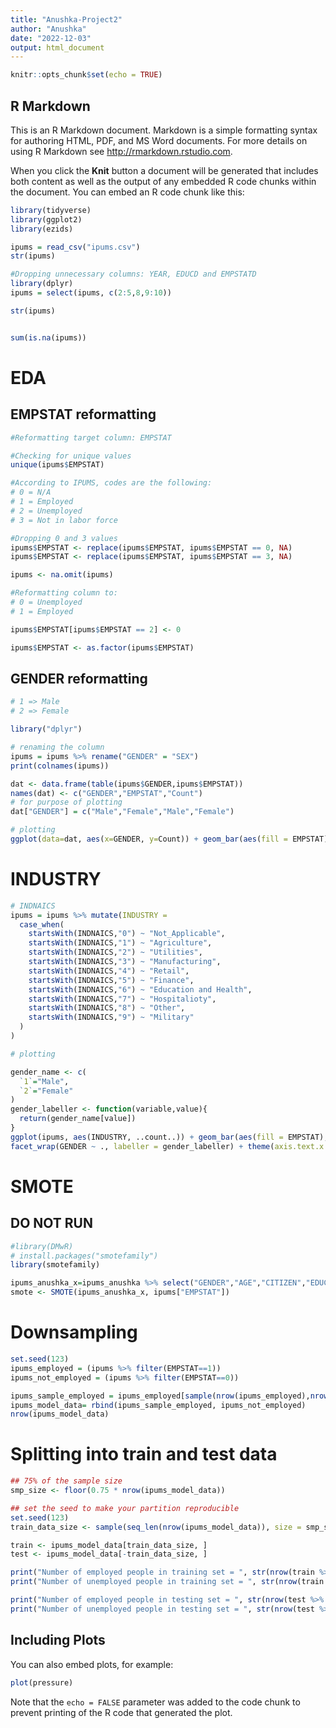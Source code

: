 ```yaml
---
title: "Anushka-Project2"
author: "Anushka"
date: "2022-12-03"
output: html_document
---
```


```r
knitr::opts_chunk$set(echo = TRUE)
```

## R Markdown

This is an R Markdown document. Markdown is a simple formatting syntax for authoring HTML, PDF, and MS Word documents. For more details on using R Markdown see <http://rmarkdown.rstudio.com>.

When you click the **Knit** button a document will be generated that includes both content as well as the output of any embedded R code chunks within the document. You can embed an R code chunk like this:

```r
library(tidyverse)
library(ggplot2)
library(ezids)
```

```r
ipums = read_csv("ipums.csv")
str(ipums)

#Dropping unnecessary columns: YEAR, EDUCD and EMPSTATD
library(dplyr)
ipums = select(ipums, c(2:5,8,9:10))

str(ipums)


sum(is.na(ipums))
```

# EDA

## EMPSTAT reformatting
```r
#Reformatting target column: EMPSTAT

#Checking for unique values
unique(ipums$EMPSTAT)

#According to IPUMS, codes are the following:
# 0 = N/A
# 1 = Employed
# 2 = Unemployed
# 3 = Not in labor force

#Dropping 0 and 3 values
ipums$EMPSTAT <- replace(ipums$EMPSTAT, ipums$EMPSTAT == 0, NA)
ipums$EMPSTAT <- replace(ipums$EMPSTAT, ipums$EMPSTAT == 3, NA)

ipums <- na.omit(ipums)

#Reformatting column to:
# 0 = Unemployed
# 1 = Employed

ipums$EMPSTAT[ipums$EMPSTAT == 2] <- 0

ipums$EMPSTAT <- as.factor(ipums$EMPSTAT)
```

## GENDER reformatting
```r
# 1 => Male
# 2 => Female

library("dplyr")

# renaming the column
ipums = ipums %>% rename("GENDER" = "SEX")
print(colnames(ipums))

dat <- data.frame(table(ipums$GENDER,ipums$EMPSTAT))
names(dat) <- c("GENDER","EMPSTAT","Count")
# for purpose of plotting
dat["GENDER"] = c("Male","Female","Male","Female")

# plotting
ggplot(data=dat, aes(x=GENDER, y=Count)) + geom_bar(aes(fill = EMPSTAT), stat="identity")+ scale_fill_discrete(labels = c("UNEMPLOYED", "EMPLOYED")) 


```


# INDUSTRY

```r
# INDNAICS
ipums = ipums %>% mutate(INDUSTRY = 
  case_when(
    startsWith(INDNAICS,"0") ~ "Not_Applicable",
    startsWith(INDNAICS,"1") ~ "Agriculture",
    startsWith(INDNAICS,"2") ~ "Utilities",
    startsWith(INDNAICS,"3") ~ "Manufacturing",
    startsWith(INDNAICS,"4") ~ "Retail",
    startsWith(INDNAICS,"5") ~ "Finance",
    startsWith(INDNAICS,"6") ~ "Education and Health",
    startsWith(INDNAICS,"7") ~ "Hospitalioty",
    startsWith(INDNAICS,"8") ~ "Other",
    startsWith(INDNAICS,"9") ~ "Military"
  )
)

# plotting

gender_name <- c(
  `1`="Male",
  `2`="Female"
)
gender_labeller <- function(variable,value){
  return(gender_name[value])
}
ggplot(ipums, aes(INDUSTRY, ..count..)) + geom_bar(aes(fill = EMPSTAT), position = "dodge") +
facet_wrap(GENDER ~ ., labeller = gender_labeller) + theme(axis.text.x = element_text(angle = 45, hjust=1))+ scale_fill_discrete(labels = c("UNEMPLOYED", "EMPLOYED"))

```

# SMOTE
## DO NOT RUN
```r

#library(DMwR)
# install.packages("smotefamily")
library(smotefamily)

ipums_anushka_x=ipums_anushka %>% select("GENDER","AGE","CITIZEN","EDUC","WORKEDYR")
smote <- SMOTE(ipums_anushka_x, ipums["EMPSTAT"])

```

# Downsampling
```r
set.seed(123)
ipums_employed = (ipums %>% filter(EMPSTAT==1))
ipums_not_employed = (ipums %>% filter(EMPSTAT==0))

ipums_sample_employed = ipums_employed[sample(nrow(ipums_employed),nrow(ipums_not_employed)),]
ipums_model_data= rbind(ipums_sample_employed, ipums_not_employed)
nrow(ipums_model_data)
```


# Splitting into train and test data

```r

## 75% of the sample size
smp_size <- floor(0.75 * nrow(ipums_model_data))

## set the seed to make your partition reproducible
set.seed(123)
train_data_size <- sample(seq_len(nrow(ipums_model_data)), size = smp_size)

train <- ipums_model_data[train_data_size, ]
test <- ipums_model_data[-train_data_size, ]

print("Number of employed people in training set = ", str(nrow(train %>% filter(EMPSTAT==1))))
print("Number of unemployed people in training set = ", str(nrow(train %>% filter(EMPSTAT==0))))

print("Number of employed people in testing set = ", str(nrow(test %>% filter(EMPSTAT==1))))
print("Number of unemployed people in testing set = ", str(nrow(test %>% filter(EMPSTAT==0))))
```


## Including Plots

You can also embed plots, for example:

```r
plot(pressure)
```

Note that the `echo = FALSE` parameter was added to the code chunk to prevent printing of the R code that generated the plot.
